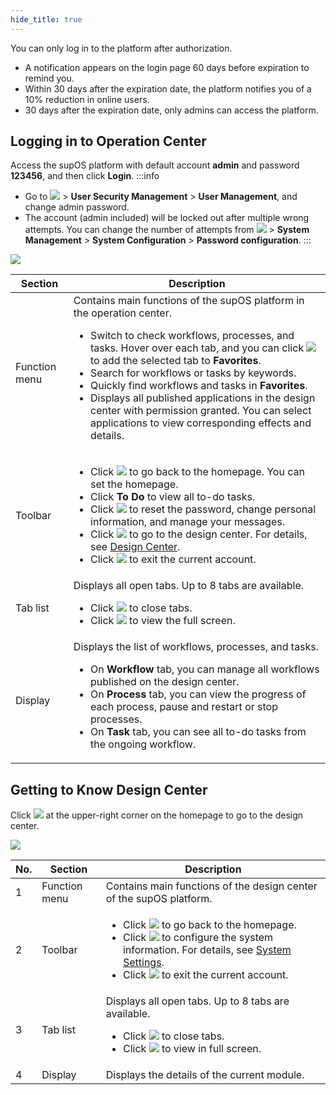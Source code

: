 ```yaml
---
hide_title: true
---
```


You can only log in to the platform after authorization.
- A notification appears on the login page 60 days before expiration to remind you.
- Within 30 days after the expiration date, the platform notifies you of a 10% reduction in online users.
- 30 days after the expiration date, only admins can access the platform.


## Logging in to Operation Center 

Access the supOS platform with default account <strong>admin</strong> and password <strong>123456</strong>, and then click <strong>Login</strong>.
:::info
- Go to <img src="https://wordpressfreezonex.oss-accelerate.aliyuncs.com/platform/7.png" /> > **User Security Management** > **User Management**, and change admin password.
- The account (admin included) will be locked out after multiple wrong attempts. You can change the number of attempts from <img src="https://wordpressfreezonex.oss-accelerate.aliyuncs.com/platform/7.png" /> > <strong>System Management</strong> > <strong>System Configuration</strong> > <strong>Password configuration</strong>. 
:::

<img src="https://wordpressfreezonex.oss-accelerate.aliyuncs.com/platform/3.png"/>

<table>
<thead>
<tr>
<th>Section</th>
<th>Description</th>
</tr>
</thead>
<tbody>
<tr>
<td>Function menu</td>
<td>
Contains main functions of the supOS platform in the operation center.
<ul>
<li>
Switch to check workflows, processes, and tasks. Hover over each tab, and you can click <img src="https://wordpressfreezonex.oss-accelerate.aliyuncs.com/platform/78.png" /> to add the selected tab to <strong>Favorites</strong>.
</li>
<li>Search for workflows or tasks by keywords.</li>
<li>
Quickly find workflows and tasks in <strong>Favorites</strong>.
</li>
<li>
Displays all published applications in the design center with permission granted. You can select applications to view corresponding effects and details.
</li>
</ul>
</td>
</tr>
<tr>
<td>Toolbar</td>
<td>
<ul>
<li>
Click <img src="https://wordpressfreezonex.oss-accelerate.aliyuncs.com/platform/5.png" /> to go back to the homepage. You can set the homepage.
</li>
<li>
Click <strong>To Do</strong> to view all to-do tasks.
</li>
<li>
Click <img src="https://wordpressfreezonex.oss-accelerate.aliyuncs.com/platform/6.png" /> to reset the password, change personal information, and manage your messages.
</li>
<li>
Click <img src="https://wordpressfreezonex.oss-accelerate.aliyuncs.com/platform/7.png" /> to go to the design center. For details, see <a href="#design-center">Design Center</a>.
</li>
<li>
Click <img src="https://wordpressfreezonex.oss-accelerate.aliyuncs.com/platform/8.png" /> to exit the current account.
</li>
</ul>
</td>
</tr>
<tr>
<td>Tab list</td>
<td>
Displays all open tabs. Up to 8 tabs are available.
<ul>
<li>
Click <img src="https://wordpressfreezonex.oss-accelerate.aliyuncs.com/platform/9.png" /> to close tabs.
</li>
<li>
Click <img src="https://wordpressfreezonex.oss-accelerate.aliyuncs.com/platform/11.png" /> to view the full screen.
</li>
</ul>
</td>
</tr>
<tr>
<td>Display</td>
<td>
Displays the list of workflows, processes, and tasks.
<ul>
<li>
On <strong>Workflow</strong> tab, you can manage all workflows published on the design center.
</li>
<li>
On <strong>Process</strong> tab, you can view the progress of each process, pause and restart or stop processes.
</li>
<li>
On <strong>Task</strong> tab, you can see all to-do tasks from the ongoing workflow.
<span id="design-center"></span>
</li>
</ul>
</td>
</tr>
</tbody>
</table>



## Getting to Know Design Center


Click <img src="https://wordpressfreezonex.oss-accelerate.aliyuncs.com/platform/7.png" /> at the upper-right corner on the homepage to go to the design center.

<img src="https://wordpressfreezonex.oss-accelerate.aliyuncs.com/platform/10.png" />

<table>
  <thead>
    <tr>
    <th>No.</th>
      <th>Section</th>
      <th>Description</th>
    </tr>
  </thead>
  <tbody>
    <tr>
    <td>1</td>
      <td>Function menu</td>
      <td>
        Contains main functions of the design center of the supOS platform.
      </td>
    </tr>
    <tr>
    <td>2</td>
      <td>Toolbar</td>
      <td>
        <ul id="app_design__ul_yws_2jx_xtb">
          <li>
            Click <img src="https://wordpressfreezonex.oss-accelerate.aliyuncs.com/platform/5.png" /> to go back to the homepage.
          </li>
          <li>
            Click <img src="https://wordpressfreezonex.oss-accelerate.aliyuncs.com/platform/6.png" /> to configure the system information. For details, see <a href="../System Configuration/System Settings">System Settings</a>.
          </li>
          <li>
            Click <img src="https://wordpressfreezonex.oss-accelerate.aliyuncs.com/platform/8.png" /> to exit the current account.
          </li>
        </ul>
      </td>
    </tr>
    <tr>
    <td>3</td>
      <td>Tab list</td>
      <td>
        Displays all open tabs. Up to 8 tabs are available.
        <ul id="app_design__ul_mhc_h4x_xtb">
          <li>
            Click <img src="https://wordpressfreezonex.oss-accelerate.aliyuncs.com/platform/9.png" /> to close tabs.
          </li>
          <li>
            Click <img src="https://wordpressfreezonex.oss-accelerate.aliyuncs.com/platform/11.png" /> to view in full screen.
          </li>
        </ul>
      </td>
    </tr>
    <tr>
    <td>4</td>
      <td>Display</td>
      <td>
        Displays the details of the current module.
      </td>
    </tr>
  </tbody>
</table>


